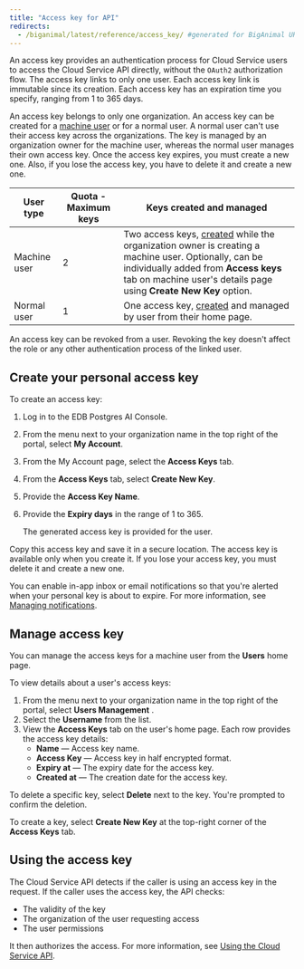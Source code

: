 ```yaml
---
title: "Access key for API"
redirects:
  - /biganimal/latest/reference/access_key/ #generated for BigAnimal URL path removal branch
---
```


An access key provides an authentication process for Cloud Service users to access the Cloud Service API directly, without the `OAuth2` authorization flow. The access key links to only one user. Each access key link is immutable since its creation. Each access key has an expiration time you specify, ranging from 1 to 365 days.

An access key belongs to only one organization. An access key can be created for a [machine user](/edb-postgres-ai/console/using/organizations/machine_users/) or for a normal user. A normal user can't use their access key across the organizations. The key is managed by an organization owner for the machine user, whereas the normal user manages their own access key. Once the access key expires, you must create a new one. Also, if you lose the access key, you have to delete it and create a new one.

| User type    | Quota - Maximum keys | Keys created and managed                                                                                                                                                                                                                                                                 |
| ------------ | -------------------- | ---------------------------------------------------------------------------------------------------------------------------------------------------------------------------------------------------------------------------------------------------------------------------------------- |
| Machine user | 2                    | Two access keys, [created](/edb-postgres-ai/console/using/organizations/machine_users/#adding-a-machine-user) while the organization owner is creating a machine user. Optionally, can be individually added from **Access keys** tab on machine user's details page using **Create New Key** option. |
| Normal user  | 1                    | One access key, [created](#create-your-personal-access-key) and managed by user from their home page.                                                                                                                                                                                    |

An access key can be revoked from a user. Revoking the key doesn't affect the role or any other authentication process of the linked user.

## Create your personal access key

To create an access key:

1.  Log in to the EDB Postgres AI Console.
2.  From the menu next to your organization name in the top right of the portal, select **My Account**.
3.  From the My Account page, select the **Access Keys** tab.
4.  From the **Access Keys** tab, select **Create New Key**.
5.  Provide the **Access Key Name**.
6.  Provide the **Expiry days** in the range of 1 to 365.

    The generated access key is provided for the user. 

Copy this access key and save it in a secure location. The access key is available only when you create it. If you lose your access key, you must delete it and create a new one. 

You can enable in-app inbox or email notifications so that you're alerted when your personal key is about to expire. For more information, see [Managing notifications](/edb-postgres-ai/console/using/notifications/#managing-notifications).

## Manage access key

You can manage the access keys for a machine user from the **Users** home page. 

To view details about a user's access keys:

1.  From the menu next to your organization name in the top right of the portal, select **Users Management** .
2.  Select the **Username** from the list.
3.  View the **Access Keys** tab on the user's home page. Each row provides the access key details:
    -   **Name** — Access key name.
    -   **Access Key** — Access key in half encrypted format.
    -   **Expiry at** — The expiry date for the access key.
    -   **Created at** — The creation date for the access key.

To delete a specific key, select **Delete** next to the key. You're prompted to confirm the deletion.

To create a key, select **Create New Key** at the top-right corner of the **Access Keys** tab.

## Using the access key

The Cloud Service API detects if the caller is using an access key in the request. If the caller uses the access key, the API checks:

-   The validity of the key
-   The organization of the user requesting access
-   The user permissions

It then authorizes the access. For more information, see [Using the Cloud Service API](../api.mdx).
